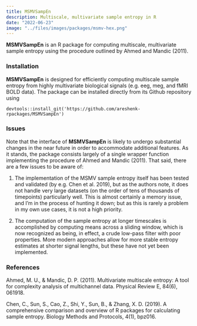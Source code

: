 ```yaml
---
title: MSMVSampEn
description: Multiscale, multivariate sample entropy in R
date: "2022-06-23"
image: "../files/images/packages/msmv-hex.png"
---
```


**MSMVSampEn** is an R package for computing multiscale, multivariate sample entropy using the procedure outlined by Ahmed and Mandic (2011).

### Installation

**MSMVSampEn** is designed for efficiently computing multiscale sample entropy from highly multivariate biological signals (e.g. eeg, meg, and fMRI BOLD data). The package can be installed directly from its Github repository using

`devtools::install_git('https://github.com/areshenk-rpackages/MSMVSampEn')`

### Issues

Note that the interface of **MSMVSampEn** is likely to undergo substantial changes in the near future in order to accommodate additional features. As it stands, the package consists largely of a single wrapper function implementing the procedure of Ahmed and Mandic (2011). That said, there are a few issues to be aware of:

1.  The implementation of the MSMV sample entropy itself has been tested and validated (by e.g. Chen et al. 2019), but as the authors note, it does not handle very large datasets (on the order of tens of thousands of timepoints) particularly well. This is almost certainly a memory issue, and I'm in the process of hunting it down; but as this is rarely a problem in my own use cases, it is not a high priority.

2.  The computation of the sample entropy at longer timescales is accomplished by computing means across a sliding window, which is now recognized as being, in effect, a crude low-pass filter with poor properties. More modern approaches allow for more stable entropy estimates at shorter signal lengths, but these have not yet been implemented.

### References

Ahmed, M. U., & Mandic, D. P. (2011). Multivariate multiscale entropy: A tool for complexity analysis of multichannel data. Physical Review E, 84(6), 061918.

Chen, C., Sun, S., Cao, Z., Shi, Y., Sun, B., & Zhang, X. D. (2019). A comprehensive comparison and overview of R packages for calculating sample entropy. Biology Methods and Protocols, 4(1), bpz016.
